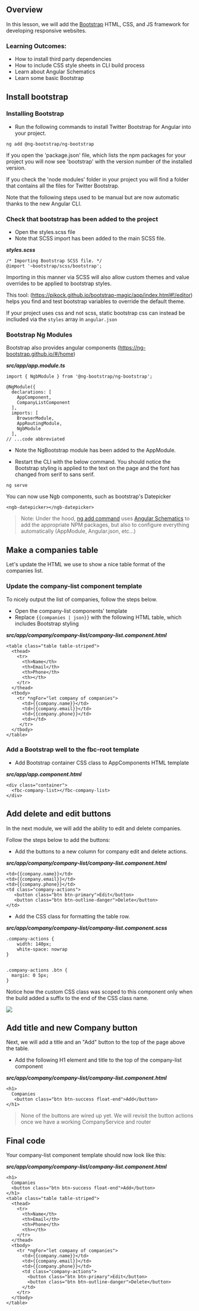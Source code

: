 ## Overview

In this lesson, we will add the [Bootstrap](http://getbootstrap.com/) HTML, CSS, and JS framework for developing responsive websites.

### Learning Outcomes: 
- How to install third party dependencies
- How to include CSS style sheets in CLI build process
- Learn about Angular Schematics
- Learn some basic Bootstrap 

## Install bootstrap

### Installing Bootstrap

- Run the following commands to install Twitter Bootstrap for Angular into your project. 

```
ng add @ng-bootstrap/ng-bootstrap  
```

If you open the 'package.json' file, which lists the npm packages for your project you will now see 'bootstrap' with the version number of the installed version.

If you check the 'node modules' folder in your project you will find a folder that contains all the files for Twitter Bootstrap.

Note that the following steps used to be manual but are now automatic thanks to the new Angular CLI.

### Check that bootstrap has been added to the project
- Open the styles.scss file
- Note that SCSS import has been added to the main SCSS file.

***styles.scss***
```
/* Importing Bootstrap SCSS file. */
@import '~bootstrap/scss/bootstrap';
```

Importing in this manner via SCSS will also allow custom themes and value overrides to be applied to bootstrap styles. 

This tool: (https://pikock.github.io/bootstrap-magic/app/index.html#!/editor) helps you find and test bootstrap variables to override the default theme.

If your project uses css and not scss, static bootstrap css can instead be incliuded via the `styles` array in `angular.json`

### Bootstrap Ng Modules
Bootstrap also provides angular components (https://ng-bootstrap.github.io/#/home)

***src/app/app.module.ts***
```
import { NgbModule } from '@ng-bootstrap/ng-bootstrap';

@NgModule({
  declarations: [
    AppComponent,
    CompanyListComponent
  ],
  imports: [
    BrowserModule,
    AppRoutingModule,
    NgbModule
  ],
// ...code abbreviated
```

- Note the NgBootstrap module has been added to the AppModule.

- Restart the CLI with the below command. You should notice the Bootstrap styling is applied to the text on the page and the font has changed from serif to sans serif.

```
ng serve
```

You can now use Ngb components, such as bootstrap's Datepicker

```
<ngb-datepicker></ngb-datepicker>
```

> Note: Under the hood, [ng add command](https://angular.io/cli/add) uses [Angular Schematics](https://angular.io/guide/schematics) to add the appropriate NPM packages, but also to configure everything automatically (AppModule, Angular.json, etc...)

## Make a companies table

Let's update the HTML we use to show a nice table format of the companies list.

### Update the company-list component template

To nicely output the list of companies, follow the steps below.

- Open the company-list components' template
- Replace ```{{companies | json}}``` with the following HTML table, which includes Bootstrap styling


***src/app/company/company-list/company-list.component.html***

```
<table class="table table-striped">
  <thead>
    <tr>
      <th>Name</th>
      <th>Email</th>
      <th>Phone</th>
      <th></th>
    </tr>
  </thead>
  <tbody>
    <tr *ngFor="let company of companies">
      <td>{{company.name}}</td>
      <td>{{company.email}}</td>
      <td>{{company.phone}}</td>
      <td></td>
     </tr>
  </tbody>
</table>
```

### Add a Bootstrap well to the fbc-root template

- Add Bootstrap container CSS class to AppComponents HTML template

***src/app/app.component.html***

```
<div class="container">
  <fbc-company-list></fbc-company-list>
</div>
```

## Add delete and edit buttons

In the next module, we will add the ability to edit and delete companies.

Follow the steps below to add the buttons:

- Add the buttons to a new column for company edit and delete actions.

***src/app/company/company-list/company-list.component.html***

```
<td>{{company.name}}</td>
<td>{{company.email}}</td>
<td>{{company.phone}}</td>
<td class="company-actions">
   <button class="btn btn-primary">Edit</button>
   <button class="btn btn-outline-danger">Delete</button>
</td>
```

- Add the CSS class for formatting the table row.

***src/app/company/company-list/company-list.component.scss***

```
.company-actions {
    width: 140px;
    white-space: nowrap
}


.company-actions .btn {
  margin: 0 5px;
}
```
Notice how the custom CSS class was scoped to this component only when the build added a suffix to the end of the CSS class name.

![](https://firebootcamp.ghost.io/content/images/2017/07/2017-07-25_22-53-25.jpg)

## Add title and new Company button

Next, we will add a title and an "Add" button to the top of the page above the table.

- Add the following H1 element and title to the top of the company-list component

***src/app/company/company-list/company-list.component.html***
```
<h1>
  Companies
   <button class="btn btn-success float-end">Add</button>
</h1>
```

> None of the buttons are wired up yet. We will revisit the button actions once we have a working CompanyService and router

## Final code

Your company-list component template should now look like this:

***src/app/company/company-list/company-list.component.html***

```
<h1>  
  Companies
  <button class="btn btn-success float-end">Add</button>
</h1> 
<table class="table table-striped">  
  <thead>
    <tr>
      <th>Name</th>
      <th>Email</th>
      <th>Phone</th>
      <th></th>
    </tr>
  </thead>
  <tbody>
    <tr *ngFor="let company of companies">
      <td>{{company.name}}</td>
      <td>{{company.email}}</td>
      <td>{{company.phone}}</td>
      <td class="company-actions">
        <button class="btn btn-primary">Edit</button>
        <button class="btn btn-outline-danger">Delete</button>
      </td>
    </tr>
  </tbody>
</table> 
```

